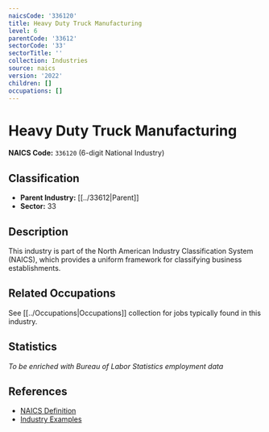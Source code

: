 ```yaml
---
naicsCode: '336120'
title: Heavy Duty Truck Manufacturing
level: 6
parentCode: '33612'
sectorCode: '33'
sectorTitle: ''
collection: Industries
source: naics
version: '2022'
children: []
occupations: []
---
```

# Heavy Duty Truck Manufacturing

**NAICS Code:** `336120` (6-digit National Industry)

## Classification

- **Parent Industry:** [[../33612|Parent]]
- **Sector:** 33

## Description

This industry is part of the North American Industry Classification System (NAICS), which provides a uniform framework for classifying business establishments.

## Related Occupations

See [[../Occupations|Occupations]] collection for jobs typically found in this industry.

## Statistics

*To be enriched with Bureau of Labor Statistics employment data*

## References

- [NAICS Definition](https://www.census.gov/naics/)
- [Industry Examples](https://www.census.gov/naics/2022NAICS/)
